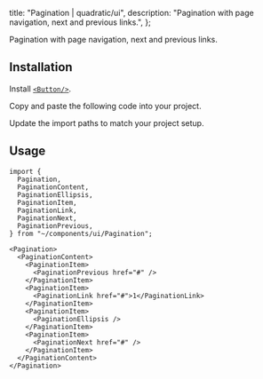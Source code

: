 
  title: "Pagination | quadratic/ui",
  description: "Pagination with page navigation, next and previous links.",
};

<Title>Pagination</Title>
<Description>Pagination with page navigation, next and previous links.</Description>
<ComponentPreview id="pagination" />

## Installation
<Steps>

<StepTitle>Install [`<Button/>`](/docs/components/primitives/button).</StepTitle>

<StepTitle>Copy and paste the following code into your project.</StepTitle>
<StepContent>
<FileSource id="pagination" />
</StepContent>

<StepTitle>Update the import paths to match your project setup.</StepTitle>

</Steps>

## Usage
```tsx
import {
  Pagination,
  PaginationContent,
  PaginationEllipsis,
  PaginationItem,
  PaginationLink,
  PaginationNext,
  PaginationPrevious,
} from "~/components/ui/Pagination";
```
```tsx
<Pagination>
  <PaginationContent>
    <PaginationItem>
      <PaginationPrevious href="#" />
    </PaginationItem>
    <PaginationItem>
      <PaginationLink href="#">1</PaginationLink>
    </PaginationItem>
    <PaginationItem>
      <PaginationEllipsis />
    </PaginationItem>
    <PaginationItem>
      <PaginationNext href="#" />
    </PaginationItem>
  </PaginationContent>
</Pagination>
```

<Footer previousLabel="Navigation Menu" previousHref="/docs/components/primitives/navigation-menu" nextLabel="Popover" nextHref="/docs/components/primitives/popover" />
